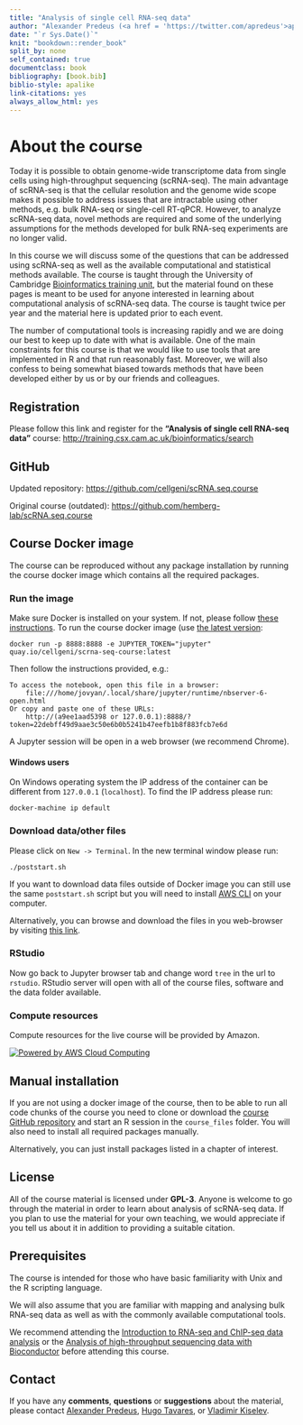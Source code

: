 ```yaml
--- 
title: "Analysis of single cell RNA-seq data"
author: "Alexander Predeus (<a href = 'https://twitter.com/apredeus'>apredeus</a>), Hugo Tavares (<a href = 'https://tavareshugo.github.io/cv/'>tavareshugo</a>), Simon Murray (<a href = 'https://github.com/SimonDMurray'>simondmurray</a>), Vladimir Kiselev (<a href = 'https://twitter.com/wikiselev'>wikiselev</a>), Tallulah Andrews (<a href = 'https://twitter.com/talandrews'>talandrews</a>), Jennifer Westoby (<a href = 'https://twitter.com/Jenni_Westoby'>Jenni_Westoby</a>), Davis McCarthy (<a href = 'https://twitter.com/davisjmcc'>davisjmcc</a>), Maren Büttner (<a href = 'https://twitter.com/marenbuettner'>marenbuettner</a>), Jimmy Lee (<a href = 'https://twitter.com/THJimmyLee'>THJimmyLee</a>), Krzysztof Polanski, Sebastian Y. Müller, Elo Madissoon, Stephane Ballereau, Maria Do Nascimento Lopes Primo, Rocio Martinez Nunez and Martin Hemberg (<a href = 'https://twitter.com/m_hemberg'>m_hemberg</a>)"
date: "`r Sys.Date()`"
knit: "bookdown::render_book"
split_by: none
self_contained: true
documentclass: book
bibliography: [book.bib]
biblio-style: apalike
link-citations: yes
always_allow_html: yes
---
```


# About the course

<!-- > > <span style="color:red">__Important!__ The course will be run on the __23rd - 24th May 2019, both days 9:00-17:00 London, UK time__. It will also be __live broadcast__ at the [Bioinformatics Training channel](https://www.youtube.com/channel/UCsc6r6UKxb2qRcDQPix2L5A) on YouTube. Please join the broadcast!</span> -->

Today it is possible to obtain genome-wide transcriptome data from single cells using high-throughput sequencing (scRNA-seq). The main advantage of scRNA-seq is that the cellular resolution and the genome wide scope makes it possible to address issues that are intractable using other methods, e.g. bulk RNA-seq or single-cell RT-qPCR. However, to analyze scRNA-seq data, novel methods are required and some of the underlying assumptions for the methods developed for bulk RNA-seq experiments are no longer valid.

In this course we will discuss some of the questions that can be addressed using scRNA-seq as well as the available computational and statistical methods available. The course is taught through the University of Cambridge <a href="http://training.csx.cam.ac.uk/bioinformatics/" target="blank">Bioinformatics training unit</a>, but the material found on these pages is meant to be used for anyone interested in learning about computational analysis of scRNA-seq data. The course is taught twice per year and the material here is updated prior to each event.

The number of computational tools is increasing rapidly and we are doing our best to keep up to date with what is available. One of the main constraints for this course is that we would like to use tools that are implemented in R and that run reasonably fast. Moreover, we will also confess to being somewhat biased towards methods that have been developed either by us or by our friends and colleagues. 

## Registration  

Please follow this link and register for the __"Analysis of single cell RNA-seq data"__ course:
<a href="http://training.csx.cam.ac.uk/bioinformatics/search" target="blank">http://training.csx.cam.ac.uk/bioinformatics/search</a>

## GitHub

Updated repository: <a href="https://github.com/cellgeni/scRNA.seq.course" target="blank">https://github.com/cellgeni/scRNA.seq.course</a>

Original course (outdated): <a href="https://github.com/hemberg-lab/scRNA.seq.course" target="blank">https://github.com/hemberg-lab/scRNA.seq.course</a>


## Course Docker image

The course can be reproduced without any package installation by running the course docker image which contains all the required packages.

### Run the image
Make sure Docker is installed on your system. If not, please follow [these instructions](https://docs.docker.com/engine/installation/).
To run the course docker image (use [the latest version](https://quay.io/repository/cellgeni/scrna-seq-course?tab=tags):

```
docker run -p 8888:8888 -e JUPYTER_TOKEN="jupyter" quay.io/cellgeni/scrna-seq-course:latest
```

Then follow the instructions provided, e.g.:
```
To access the notebook, open this file in a browser:
    file:///home/jovyan/.local/share/jupyter/runtime/nbserver-6-open.html
Or copy and paste one of these URLs:
    http://(a9ee1aad5398 or 127.0.0.1):8888/?token=22debff49d9aae3c50e6b0b5241b47eefb1b8f883fcb7e6d
```

A Jupyter session will be open in a web browser (we recommend Chrome).

#### Windows users

On Windows operating system the IP address of the container can be different from `127.0.0.1` (`localhost`). To find the IP address please run:
```
docker-machine ip default
```

### Download data/other files

Please click on `New -> Terminal`. In the new terminal window please run:
```
./poststart.sh
```

If you want to download data files outside of Docker image you can still use the same `poststart.sh` script but you will need to install [AWS CLI](https://docs.aws.amazon.com/cli/latest/userguide/install-bundle.html) on your computer.

Alternatively, you can browse and download the files in you web-browser by visiting [this link](https://singlecellcourse.cog.sanger.ac.uk/index.html?prefix=data/).

### RStudio

Now go back to Jupyter browser tab and change word `tree` in the url to `rstudio`. RStudio server will open with all of the course files, software and the data folder available.

### Compute resources

Compute resources for the live course will be provided by Amazon.

<a href="https://aws.amazon.com/what-is-cloud-computing"><img src="https://d0.awsstatic.com/logos/powered-by-aws.png" alt="Powered by AWS Cloud Computing"></a>


## Manual installation

If you are not using a docker image of the course, then to be able to run all code chunks of the course you need to clone or download the [course GitHub repository](https://github.com/cellgeni/scRNA.seq.course) and start an R session in the `course_files` folder. You will also need to install all required packages manually.

Alternatively, you can just install packages listed in a chapter of interest.

## License
All of the course material is licensed under <b>GPL-3</b>. Anyone is welcome to go through the material in order to learn about analysis of scRNA-seq data. If you plan to use the material for your own teaching, we would appreciate if you tell us about it in addition to providing a suitable citation.

## Prerequisites

The course is intended for those who have basic familiarity with Unix and the R scripting language.

We will also assume that you are familiar with mapping and analysing bulk RNA-seq data as well as with the commonly available computational tools.

We recommend attending the [Introduction to RNA-seq and ChIP-seq data analysis](http://training.csx.cam.ac.uk/bioinformatics/search) or the [Analysis of high-throughput sequencing data with Bioconductor](http://training.csx.cam.ac.uk/bioinformatics/search) before attending this course.

## Contact

If you have any __comments__, __questions__ or __suggestions__ about the material, please contact <a href="mailto:predeus@gmail.com">Alexander Predeus</a>, <a href="mailto:hugo.tavares@slcu.cam.ac.uk">Hugo Tavares</a>, or <a href="mailto:vladimir.yu.kiselev@gmail.com">Vladimir Kiselev</a>.

